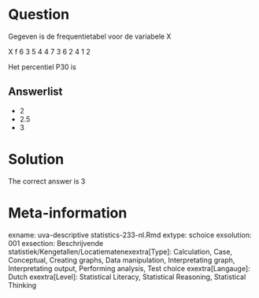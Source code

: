 Question
========

Gegeven is de frequentietabel voor de variabele X

X f
6 3
5 4
4 7
3 6
2 4
1 2

Het percentiel P30 is 

Answerlist
----------
* 2
* 2.5
* 3

Solution
========

The correct answer is  3 

Meta-information
================
exname: uva-descriptive statistics-233-nl.Rmd 
extype: schoice 
exsolution: 001 
exsection: Beschrijvende statistiek/Kengetallen/Locatiematenexextra[Type]: Calculation, Case, Conceptual, Creating graphs, Data manipulation, Interpretating graph, Interpretating output, Performing analysis, Test choice 
exextra[Langauge]: Dutch 
exextra[Level]: Statistical Literacy, Statistical Reasoning, Statistical Thinking 
